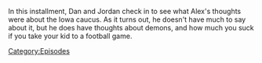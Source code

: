 {{DEFAULTSORT:
    #_EPISODE_0890:January 16, 2024
}}{{Episode
    | title           = January 16, 2024
    | caption         = Listen to this episode on [https://knowledgefight.libsyn.com/890-january-16-2024 Libsyn] [None Spotify]
    | episodeNumber   = 890
    | length          = 01:31:15
    | airDate         = January 19, 2024
    | coverageDate    = January 16, 2024
    | previousEpisode = [[889: The Debate Of The Century, Part 2]]
    | nextEpisode     = [[891: April 2-5, 2004]]
}}

{{Stub}}

In this installment, Dan and Jordan check in to see what Alex's thoughts were about the Iowa caucus.  As it turns out, he doesn't have much to say about it, but he does have thoughts about demons, and how much you suck if you take your kid to a football game.

[[Category:Episodes]]

